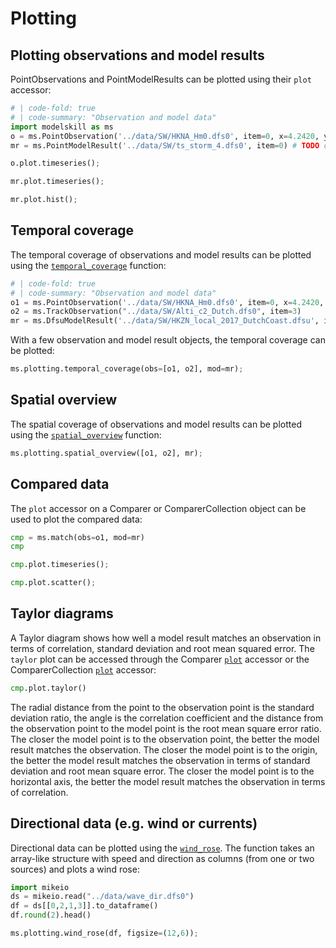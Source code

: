 # Plotting

## Plotting observations and model results

PointObservations and PointModelResults can be plotted using their `plot` accessor:

```python
# | code-fold: true
# | code-summary: "Observation and model data"
import modelskill as ms
o = ms.PointObservation('../data/SW/HKNA_Hm0.dfs0', item=0, x=4.2420, y=52.6887)
mr = ms.PointModelResult('../data/SW/ts_storm_4.dfs0', item=0) # TODO coords
```


```python
o.plot.timeseries();
```

```python
mr.plot.timeseries();
```

```python
mr.plot.hist();
```


## Temporal coverage

The temporal coverage of observations and model results can be plotted using the [`temporal_coverage`](`modelskill.plotting.temporal_coverage`) function:

```python
# | code-fold: true
# | code-summary: "Observation and model data"
o1 = ms.PointObservation('../data/SW/HKNA_Hm0.dfs0', item=0, x=4.2420, y=52.6887)
o2 = ms.TrackObservation("../data/SW/Alti_c2_Dutch.dfs0", item=3)
mr = ms.DfsuModelResult('../data/SW/HKZN_local_2017_DutchCoast.dfsu', item=0)
```

With a few observation and model result objects, the temporal coverage can be plotted:

```python
ms.plotting.temporal_coverage(obs=[o1, o2], mod=mr);
```


## Spatial overview

The spatial coverage of observations and model results can be plotted using the [`spatial_overview`](`modelskill.plotting.spatial_overview`) function:

```python
ms.plotting.spatial_overview([o1, o2], mr);
```


## Compared data

The `plot` accessor on a Comparer or ComparerCollection object can be used to plot the compared data:

```python
cmp = ms.match(obs=o1, mod=mr)
cmp
```

```python
cmp.plot.timeseries();
```

```python
cmp.plot.scatter();
```


## Taylor diagrams

A Taylor diagram shows how well a model result matches an observation in terms of correlation, standard deviation and root mean squared error. The `taylor` plot can be accessed through the Comparer [`plot`](`modelskill.comparison.ComparerPlotter`) accessor or the ComparerCollection [`plot`](`modelskill.comparison.ComparerCollectionPlotter`) accessor:

```python
cmp.plot.taylor()
```


The radial distance from the point to the observation point is the standard deviation ratio, the angle is the correlation coefficient and the distance from the observation point to the model point is the root mean square error ratio. The closer the model point is to the observation point, the better the model result matches the observation. The closer the model point is to the origin, the better the model result matches the observation in terms of standard deviation and root mean square error. The closer the model point is to the horizontal axis, the better the model result matches the observation in terms of correlation. 


## Directional data (e.g. wind or currents)

Directional data can be plotted using the [`wind_rose`](`modelskill.plotting.wind_rose`). The function takes an array-like structure with speed and direction as columns (from one or two sources) and plots a wind rose:

```python
import mikeio
ds = mikeio.read("../data/wave_dir.dfs0")
df = ds[[0,2,1,3]].to_dataframe()
df.round(2).head()
```

```python
ms.plotting.wind_rose(df, figsize=(12,6));
```

